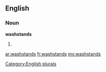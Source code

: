 ==English==

===Noun===
'''washstands'''

# {{plural of|[[washstand]]}}

[[Category:English plurals]]

[[ar:washstands]]
[[fr:washstands]]
[[my:washstands]]